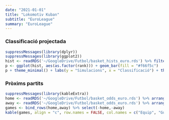 ```yaml
---
date: "2021-01-01"
title: "Lokomotiv Kuban"
subtitle: "EuroLeague"
summary: "EuroLeague"
---
```

 
### Classificació projectada
```r
suppressMessages(library(dplyr))
suppressMessages(library(ggplot2))
hist <- readRDS('~/GoogleDrive/Futbol/basket_hists_euro.rds') %>% filter(team == 'kuban')
p <- ggplot(hist, aes(as.factor(rank))) + geom_bar(fill = "#f66f5c")
p + theme_minimal() + labs(y = "Simulacions", x = "Classificació") + theme(axis.text.y=element_blank())
```
 
### Pròxims partits
```r
suppressMessages(library(kableExtra))
home <- readRDS('~/GoogleDrive/Futbol/basket_odds_euro.rds') %>% arrange(away) %>% filter(home == 'kuban')
away <- readRDS('~/GoogleDrive/Futbol/basket_odds_euro.rds') %>% arrange(home) %>% filter(away == 'kuban')
games <- bind_rows(home,away) %>% select(-home,-away)
kable(games, align = "c", row.names = FALSE, col.names = c("Equip", "Guanyar %", "Guanyar", "Equip")) %>% add_header_above(c("Local" = 2, "Visitant" = 2)) %>% column_spec(1, bold = T) %>% column_spec(4, bold = T)
```
